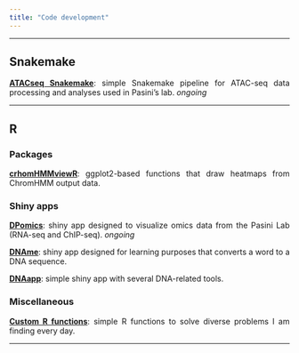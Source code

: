 ```yaml
---
title: "Code development"
---
```


<style> p{text-align: justify;} </style>

---

## **Snakemake**

[**ATACseq Snakemake**](https://github.com/amitjavilaventura/ATACseq-snakemake): simple Snakemake pipeline for ATAC-seq data processing and analyses used in Pasini’s lab. *ongoing*

<!--
[**ArtATAC**](https://github.com/amitjavilaventura/ArtATAC): Snakemake pipeline for ATAC-seq data processing and analysis.  *ongoing*
-->

---

## **R**

### Packages

[**crhomHMMviewR**](https://github.com/amitjavilaventura/chromHMMviewR): ggplot2-based functions that draw heatmaps from ChromHMM output data.


### Shiny apps

[**DPomics**](https://github.com/amitjavilaventura/DPomics): shiny app designed to visualize omics data from the Pasini Lab (RNA-seq and ChIP-seq). *ongoing*

[**DNAme**](https://github.com/amitjavilaventura/DNAme): shiny app designed for learning purposes that converts a word to a DNA sequence.

[**DNAapp**](https://github.com/amitjavilaventura/DNApp): simple shiny app with several DNA-related tools.


### Miscellaneous

[**Custom R functions**](https://github.com/amitjavilaventura/custom-R-functions): simple R functions to solve diverse problems I am finding every day.

---